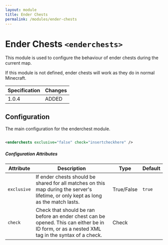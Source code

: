 ```yaml
---
layout: module
title: Ender Chests
permalink: /modules/ender-chests
---
```


# Ender Chests `<enderchests>`

This module is used to configure the behaviour of ender chests during the current map.

If this module is not defined, ender chests will work as they do in normal Minecraft.

| Specification | Changes |
| --- | --- |
| 1.0.4 | ADDED |

## Configuration

The main configuration for the enderchest module.

```xml

<enderchests exclusive="false" check="insertcheckhere" />

```

##### Configuration Attributes

| Attribute | Description | Type | Default |
| --- | --- | --- | --- |
| `exclusive` | If ender chests should be shared for all matches on this map during the server's lifetime, or only kept as long as the match lasts. | <span class="badge badge--primary">True/False</span> | `true` |
| `check` | Check that should be ran before an ender chest can be opened. This can either be in ID form, or as a nested XML tag in the syntax of a check. | <span class="badge badge--primary">Check</span> | |

